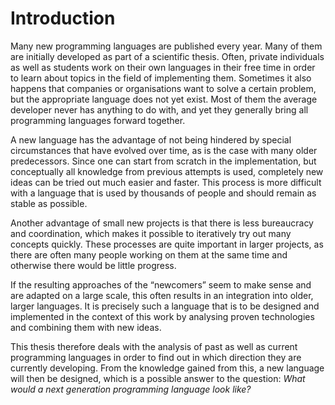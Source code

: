# Introduction {#sec-intro}

Many new programming languages are published every year.
Many of them are initially developed as part of a scientific thesis.
Often, private individuals as well as students work on their own languages in their free time in order to learn about topics in the field of implementing them.
Sometimes it also happens that companies or organisations want to solve a certain problem, but the appropriate language does not yet exist.
Most of them the average developer never has anything to do with, and yet they generally bring all programming languages forward together.

A new language has the advantage of not being hindered by special circumstances that have evolved over time, as is the case with many older predecessors.
Since one can start from scratch in the implementation, but conceptually all knowledge from previous attempts is used,
completely new ideas can be tried out much easier and faster.
This process is more difficult with a language that is used by thousands of people and should remain as stable as possible.

Another advantage of small new projects is that there is less bureaucracy and coordination,
which makes it possible to iteratively try out many concepts quickly.
These processes are quite important in larger projects,
as there are often many people working on them at the same time and otherwise there would be little progress.

If the resulting approaches of the "newcomers" seem to make sense and are adapted on a large scale,
this often results in an integration into older, larger languages.
It is precisely such a language that is to be designed and implemented in the context of this work by analysing proven technologies and combining them with new ideas.

This thesis therefore deals with the analysis of past as well as current programming languages in order to find out in which direction they are currently developing.
From the knowledge gained from this, a new language will then be designed,
which is a possible answer to the question: _What would a next generation programming language look like?_

<!--
- The goal of this paper is the conception and implementation of a new programming language called Rym

- What exactly is a programming language
  - artificial language
  - turing complete
  - general

1. general pros of programming languages
2. flaws of currently used programming languages
3. specific features of Rym based on 2. and adhearing to 1.
-->
